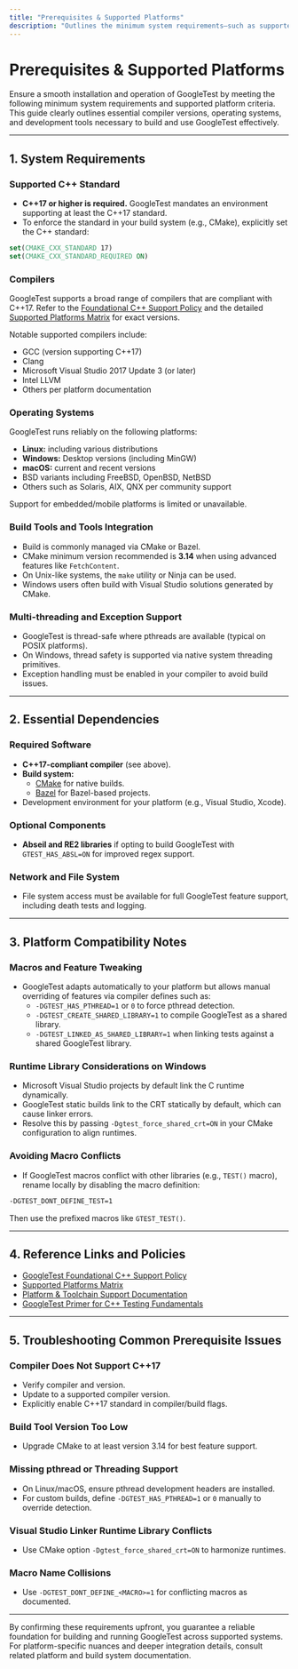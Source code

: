 ```yaml
---
title: "Prerequisites & Supported Platforms"
description: "Outlines the minimum system requirements—such as supported compiler versions (C++17 standard and above), operating systems, and essential build tools—to ensure a smooth installation process. Highlights platform compatibility and links to offsite foundational support policies."
---
```


# Prerequisites & Supported Platforms

Ensure a smooth installation and operation of GoogleTest by meeting the following minimum system requirements and supported platform criteria. This guide clearly outlines essential compiler versions, operating systems, and development tools necessary to build and use GoogleTest effectively.

---

## 1. System Requirements

### Supported C++ Standard
- **C++17 or higher is required.** GoogleTest mandates an environment supporting at least the C++17 standard.
- To enforce the standard in your build system (e.g., CMake), explicitly set the C++ standard:

```cmake
set(CMAKE_CXX_STANDARD 17)
set(CMAKE_CXX_STANDARD_REQUIRED ON)
```

### Compilers
GoogleTest supports a broad range of compilers that are compliant with C++17. Refer to the [Foundational C++ Support Policy](https://opensource.google/documentation/policies/cplusplus-support) and the detailed [Supported Platforms Matrix](https://github.com/google/oss-policies-info/blob/main/foundational-cxx-support-matrix.md) for exact versions.

Notable supported compilers include:
- GCC (version supporting C++17)
- Clang
- Microsoft Visual Studio 2017 Update 3 (or later)
- Intel LLVM
- Others per platform documentation

### Operating Systems
GoogleTest runs reliably on the following platforms:
- **Linux:** including various distributions
- **Windows:** Desktop versions (including MinGW)
- **macOS:** current and recent versions
- BSD variants including FreeBSD, OpenBSD, NetBSD
- Others such as Solaris, AIX, QNX per community support

Support for embedded/mobile platforms is limited or unavailable.

### Build Tools and Tools Integration
- Build is commonly managed via CMake or Bazel.
- CMake minimum version recommended is **3.14** when using advanced features like `FetchContent`.
- On Unix-like systems, the `make` utility or Ninja can be used.
- Windows users often build with Visual Studio solutions generated by CMake.

### Multi-threading and Exception Support
- GoogleTest is thread-safe where pthreads are available (typical on POSIX platforms).
- On Windows, thread safety is supported via native system threading primitives.
- Exception handling must be enabled in your compiler to avoid build issues.

---

## 2. Essential Dependencies

### Required Software
- **C++17-compliant compiler** (see above).
- **Build system:**
  - [CMake](https://cmake.org/) for native builds.
  - [Bazel](https://bazel.build/) for Bazel-based projects.
- Development environment for your platform (e.g., Visual Studio, Xcode).

### Optional Components
- **Abseil and RE2 libraries** if opting to build GoogleTest with `GTEST_HAS_ABSL=ON` for improved regex support.

### Network and File System
- File system access must be available for full GoogleTest feature support, including death tests and logging.

---

## 3. Platform Compatibility Notes

### Macros and Feature Tweaking
- GoogleTest adapts automatically to your platform but allows manual overriding of features via compiler defines such as:
  - `-DGTEST_HAS_PTHREAD=1` or `0` to force pthread detection.
  - `-DGTEST_CREATE_SHARED_LIBRARY=1` to compile GoogleTest as a shared library.
  - `-DGTEST_LINKED_AS_SHARED_LIBRARY=1` when linking tests against a shared GoogleTest library.

### Runtime Library Considerations on Windows
- Microsoft Visual Studio projects by default link the C runtime dynamically.
- GoogleTest static builds link to the CRT statically by default, which can cause linker errors.
- Resolve this by passing `-Dgtest_force_shared_crt=ON` in your CMake configuration to align runtimes.

### Avoiding Macro Conflicts
- If GoogleTest macros conflict with other libraries (e.g., `TEST()` macro), rename locally by disabling the macro definition:

```bash
-DGTEST_DONT_DEFINE_TEST=1
```
Then use the prefixed macros like `GTEST_TEST()`.

---

## 4. Reference Links and Policies

- [GoogleTest Foundational C++ Support Policy](https://opensource.google/documentation/policies/cplusplus-support)
- [Supported Platforms Matrix](https://github.com/google/oss-policies-info/blob/main/foundational-cxx-support-matrix.md)
- [Platform & Toolchain Support Documentation](/overview/integration-and-ecosystem/platform-support)
- [GoogleTest Primer for C++ Testing Fundamentals](/overview/getting-started-intro/what-is-googletest)

---

## 5. Troubleshooting Common Prerequisite Issues

### Compiler Does Not Support C++17
- Verify compiler and version.
- Update to a supported compiler version.
- Explicitly enable C++17 standard in compiler/build flags.

### Build Tool Version Too Low
- Upgrade CMake to at least version 3.14 for best feature support.

### Missing pthread or Threading Support
- On Linux/macOS, ensure pthread development headers are installed.
- For custom builds, define `-DGTEST_HAS_PTHREAD=1` or `0` manually to override detection.

### Visual Studio Linker Runtime Library Conflicts
- Use CMake option `-Dgtest_force_shared_crt=ON` to harmonize runtimes.

### Macro Name Collisions
- Use `-DGTEST_DONT_DEFINE_<MACRO>=1` for conflicting macros as documented.

---

By confirming these requirements upfront, you guarantee a reliable foundation for building and running GoogleTest across supported systems. For platform-specific nuances and deeper integration details, consult related platform and build system documentation.
